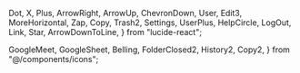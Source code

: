   Dot,
  X,
  Plus,
  ArrowRight,
  ArrowUp,
  ChevronDown,
  User,
  Edit3,
  MoreHorizontal,
  Zap,
  Copy,
  Trash2,
  Settings,
  UserPlus,
  HelpCircle,
  LogOut,
  Link,
  Star,
  ArrowDownToLine,
} from "lucide-react";

  GoogleMeet,
  GoogleSheet,
  Belling,
  FolderClosed2,
  History2,
  Copy2,
} from "@/components/icons";

<Meta title="Icons" />

<IconGallery>
  <IconItem name="Dot">
    <Dot />
  </IconItem>
  <IconItem name="X">
    <X />
  </IconItem>
  <IconItem name="Plus">
    <Plus />
  </IconItem>
  <IconItem name="ArrowRight">
    <ArrowRight />
  </IconItem>
  <IconItem name="ArrowUp">
    <ArrowUp />
  </IconItem>
  <IconItem name="GoogleSheet">
    <GoogleSheet />
  </IconItem>
  <IconItem name="GoogleMeet">
    <GoogleMeet />
  </IconItem>
  <IconItem name="ChevronDown">
    <ChevronDown />
  </IconItem>
  <IconItem name="Copy">
    <Copy />
  </IconItem>
  <IconItem name="Edit3">
    <Edit3 />
  </IconItem>
  <IconItem name="Zap">
    <Zap />
  </IconItem>
  <IconItem name="Trash2">
    <Trash2 />
  </IconItem>
  <IconItem name="MoreHorizontal">
    <MoreHorizontal />
  </IconItem>
  <IconItem name="UserPlus">
    <UserPlus />
  </IconItem>
  <IconItem name="HelpCircle">
    <HelpCircle />
  </IconItem>
  <IconItem name="Settings">
    <Settings />
  </IconItem>
  <IconItem name="LogOut">
    <LogOut />
  </IconItem>
  <IconItem name="Belling">
    <Belling />
  </IconItem>
  <IconItem name="Copy2">
    <Copy2 />
  </IconItem>
  <IconItem name="FolderClosed2">
    <FolderClosed2 />
  </IconItem>
  <IconItem name="History2">
    <History2 />
  </IconItem>
  <IconItem name="Link">
    <Link />
  </IconItem>
  <IconItem name="Star">
    <Star />
  </IconItem>
  <IconItem name="User">
    <User />
  </IconItem>
  <IconItem name="ArrowDownLine">
    <ArrowDownToLine />
  </IconItem>
</IconGallery>
